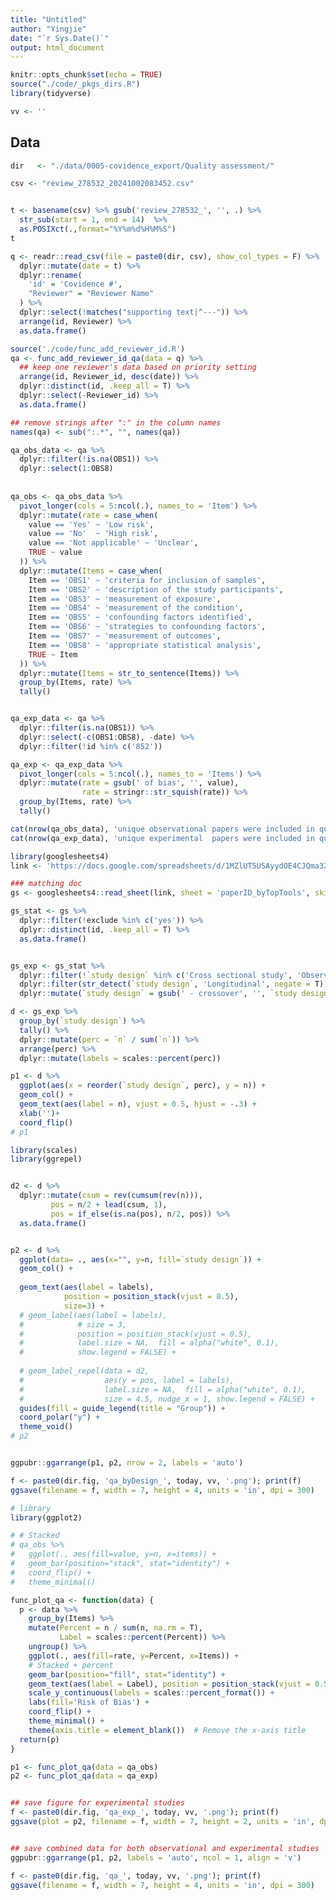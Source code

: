 ```yaml
---
title: "Untitled"
author: "Yingjie"
date: "`r Sys.Date()`"
output: html_document
---
```


```r
knitr::opts_chunk$set(echo = TRUE)
source("./code/_pkgs_dirs.R")
library(tidyverse)

vv <- ''
```


## Data
```r
dir   <- "./data/0005-covidence_export/Quality assessment/"

csv <- "review_278532_20241002083452.csv"     


t <- basename(csv) %>% gsub('review_278532_', '', .) %>%
  str_sub(start = 1, end = 14)  %>%
  as.POSIXct(.,format="%Y%m%d%H%M%S") 
t

q <- readr::read_csv(file = paste0(dir, csv), show_col_types = F) %>%
  dplyr::mutate(date = t) %>%
  dplyr::rename(
    'id' = 'Covidence #',
    "Reviewer" = "Reviewer Name"
  ) %>%
  dplyr::select(!matches("supporting text|^---")) %>%
  arrange(id, Reviewer) %>%
  as.data.frame()
```


```r
source('./code/func_add_reviewer_id.R')
qa <- func_add_reviewer_id_qa(data = q) %>%
  ## keep one reviewer's data based on priority setting
  arrange(id, Reviewer_id, desc(date)) %>%
  dplyr::distinct(id, .keep_all = T) %>%
  dplyr::select(-Reviewer_id) %>% 
  as.data.frame()

## remove strings after ":" in the column names
names(qa) <- sub(":.*", "", names(qa))

qa_obs_data <- qa %>%
  dplyr::filter(!is.na(OBS1)) %>%
  dplyr::select(1:OBS8) 
  
  
qa_obs <- qa_obs_data %>%
  pivot_longer(cols = 5:ncol(.), names_to = 'Item') %>%
  dplyr::mutate(rate = case_when(
    value == 'Yes' ~ 'Low risk',
    value == 'No'  ~ 'High risk',
    value == 'Not applicable' ~ 'Unclear',
    TRUE ~ value
  )) %>%
  dplyr::mutate(Items = case_when(
    Item == 'OBS1' ~ 'criteria for inclusion of samples',
    Item == 'OBS2' ~ 'description of the study participants',
    Item == 'OBS3' ~ 'measurement of exposure',
    Item == 'OBS4' ~ 'measurement of the condition',
    Item == 'OBS5' ~ 'confounding factors identified',
    Item == 'OBS6' ~ 'strategies to confounding factors',
    Item == 'OBS7' ~ 'measurement of outcomes',
    Item == 'OBS8' ~ 'appropriate statistical analysis',
    TRUE ~ Item
  )) %>%
  dplyr::mutate(Items = str_to_sentence(Items)) %>%
  group_by(Items, rate) %>%
  tally()


qa_exp_data <- qa %>%
  dplyr::filter(is.na(OBS1)) %>%
  dplyr::select(-c(OBS1:OBS8), -date) %>%
  dplyr::filter(!id %in% c('852'))

qa_exp <- qa_exp_data %>%
  pivot_longer(cols = 5:ncol(.), names_to = 'Items') %>%
  dplyr::mutate(rate = gsub(' of bias', '', value),
                rate = stringr::str_squish(rate)) %>%
  group_by(Items, rate) %>%
  tally()

cat(nrow(qa_obs_data), 'unique observational papers were included in quality assessment.\n')
cat(nrow(qa_exp_data), 'unique experimental  papers were included in quality assessment.\n')
```

```r

library(googlesheets4)
link <- 'https://docs.google.com/spreadsheets/d/1MZlUT5USAyydOE4CJQma3ZrmsYTwryUV3DbW5nZxL84/edit?usp=sharing'

### matching doc
gs <- googlesheets4::read_sheet(link, sheet = 'paperID_byTopTools', skip = 1) 

gs_stat <- gs %>%
  dplyr::filter(!exclude %in% c('yes')) %>%
  dplyr::distinct(id, .keep_all = T) %>%
  as.data.frame()


gs_exp <- gs_stat %>%
  dplyr::filter(!`study design` %in% c('Cross sectional study', 'Observational')) %>%
  dplyr::filter(str_detect(`study design`, 'Longitudinal', negate = T)) %>%
  dplyr::mutate(`study design` = gsub(' - crossover', '', `study design`))

d <- gs_exp %>%
  group_by(`study design`) %>%
  tally() %>%
  dplyr::mutate(perc = `n` / sum(`n`)) %>% 
  arrange(perc) %>%
  dplyr::mutate(labels = scales::percent(perc))

p1 <- d %>%
  ggplot(aes(x = reorder(`study design`, perc), y = n)) + 
  geom_col() +
  geom_text(aes(label = n), vjust = 0.5, hjust = -.3) +
  xlab('')+
  coord_flip()
# p1

library(scales)
library(ggrepel)


d2 <- d %>%
  dplyr::mutate(csum = rev(cumsum(rev(n))), 
         pos = n/2 + lead(csum, 1),
         pos = if_else(is.na(pos), n/2, pos)) %>%
  as.data.frame()


p2 <- d %>%
  ggplot(data= ., aes(x="", y=n, fill=`study design`)) +
  geom_col() +
  
  geom_text(aes(label = labels), 
            position = position_stack(vjust = 0.5),
            size=3) +
  # geom_label(aes(label = labels),
  #            # size = 3,
  #            position = position_stack(vjust = 0.5), 
  #            label.size = NA,  fill = alpha("white", 0.1),
  #            show.legend = FALSE) +
  
  # geom_label_repel(data = d2,
  #                  aes(y = pos, label = labels),
  #                  label.size = NA,  fill = alpha("white", 0.1),
  #                  size = 4.5, nudge_x = 1, show.legend = FALSE) +
  guides(fill = guide_legend(title = "Group")) +
  coord_polar("y") +
  theme_void() 
# p2  


ggpubr::ggarrange(p1, p2, nrow = 2, labels = 'auto')

f <- paste0(dir.fig, 'qa_byDesign_', today, vv, '.png'); print(f)
ggsave(filename = f, width = 7, height = 4, units = 'in', dpi = 300)
```



```r
# library
library(ggplot2)

# # Stacked
# qa_obs %>%
#   ggplot(., aes(fill=value, y=n, x=items)) + 
#   geom_bar(position="stack", stat="identity") +
#   coord_flip() +
#   theme_minimal()

func_plot_qa <- function(data) {
  p <- data %>%
    group_by(Items) %>%
    mutate(Percent = n / sum(n, na.rm = T),
           Label = scales::percent(Percent)) %>%
    ungroup() %>%
    ggplot(., aes(fill=rate, y=Percent, x=Items)) + 
    # Stacked + percent
    geom_bar(position="fill", stat="identity") +
    geom_text(aes(label = Label), position = position_stack(vjust = 0.5), size =2) +
    scale_y_continuous(labels = scales::percent_format()) +
    labs(fill='Risk of Bias') +
    coord_flip() +
    theme_minimal() +
    theme(axis.title = element_blank())  # Remove the x-axis title
  return(p)
}

p1 <- func_plot_qa(data = qa_obs)
p2 <- func_plot_qa(data = qa_exp)


## save figure for experimental studies
f <- paste0(dir.fig, 'qa_exp_', today, vv, '.png'); print(f)
ggsave(plot = p2, filename = f, width = 7, height = 2, units = 'in', dpi = 300)


## save combined data for both observational and experimental studies
ggpubr::ggarrange(p1, p2, labels = 'auto', ncol = 1, align = 'v')

f <- paste0(dir.fig, 'qa_', today, vv, '.png'); print(f)
ggsave(filename = f, width = 7, height = 4, units = 'in', dpi = 300)


```

